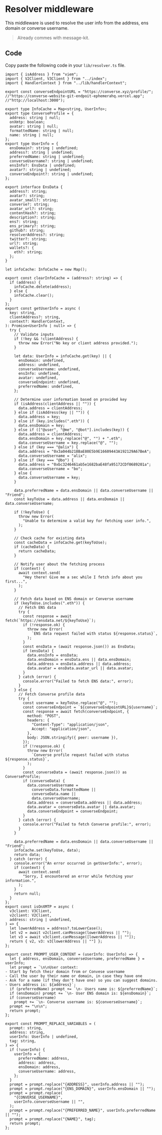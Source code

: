 # Resolver middleware

This middleware is used to resolve the user info from the address, ens domain or converse username.

> Already commes with message-kit.

## Code

Copy paste the following code in your `lib/resolver.ts` file.

```tsx [src/lib/resolver.ts]
import { isAddress } from "viem";
import { V2Client, V3Client } from "../index";
import { HandlerContext } from "../lib/handlerContext";

export const converseEndpointURL = "https://converse.xyz/profile/";
//"https://converse-website-git-endpoit-ephemerahq.vercel.app";
//"http://localhost:3000");

export type InfoCache = Map<string, UserInfo>;
export type ConverseProfile = {
  address: string | null;
  onXmtp: boolean;
  avatar: string | null;
  formattedName: string | null;
  name: string | null;
};
export type UserInfo = {
  ensDomain?: string | undefined;
  address?: string | undefined;
  preferredName: string | undefined;
  converseUsername?: string | undefined;
  ensInfo?: EnsData | undefined;
  avatar?: string | undefined;
  converseEndpoint?: string | undefined;
};

export interface EnsData {
  address?: string;
  avatar?: string;
  avatar_small?: string;
  converse?: string;
  avatar_url?: string;
  contentHash?: string;
  description?: string;
  ens?: string;
  ens_primary?: string;
  github?: string;
  resolverAddress?: string;
  twitter?: string;
  url?: string;
  wallets?: {
    eth?: string;
  };
}

let infoCache: InfoCache = new Map();

export const clearInfoCache = (address?: string) => {
  if (address) {
    infoCache.delete(address);
  } else {
    infoCache.clear();
  }
};
export const getUserInfo = async (
  key: string,
  clientAddress?: string,
  context?: HandlerContext,
): Promise<UserInfo | null> => {
  try {
    // Validate inputs
    if (!key && !clientAddress) {
      throw new Error("No key or client address provided.");
    }

    let data: UserInfo = infoCache.get(key) || {
      ensDomain: undefined,
      address: undefined,
      converseUsername: undefined,
      ensInfo: undefined,
      avatar: undefined,
      converseEndpoint: undefined,
      preferredName: undefined,
    };

    // Determine user information based on provided key
    if (isAddress(clientAddress || "")) {
      data.address = clientAddress;
    } else if (isAddress(key || "")) {
      data.address = key;
    } else if (key.includes(".eth")) {
      data.ensDomain = key;
    } else if (["@user", "@me", "@bot"].includes(key)) {
      data.address = clientAddress;
      data.ensDomain = key.replace("@", "") + ".eth";
      data.converseUsername = key.replace("@", "");
    } else if (key === "@alix") {
      data.address = "0x3a044b218BaE80E5b9E16609443A192129A67BeA";
      data.converseUsername = "alix";
    } else if (key === "@bo") {
      data.address = "0xbc3246461ab5e1682baE48fa95172CDf0689201a";
      data.converseUsername = "bo";
    } else {
      data.converseUsername = key;
    }

    data.preferredName = data.ensDomain || data.converseUsername || "Friend";
    const keyToUse = data.address || data.ensDomain || data.converseUsername;

    if (!keyToUse) {
      throw new Error(
        "Unable to determine a valid key for fetching user info.",
      );
    }

    // Check cache for existing data
    const cacheData = infoCache.get(keyToUse);
    if (cacheData) {
      return cacheData;
    }

    // Notify user about the fetching process
    if (context) {
      await context.send(
        "Hey there! Give me a sec while I fetch info about you first...",
      );
    }

    // Fetch data based on ENS domain or Converse username
    if (keyToUse.includes(".eth")) {
      // Fetch ENS data
      try {
        const response = await fetch(`https://ensdata.net/${keyToUse}`);
        if (!response.ok) {
          throw new Error(
            `ENS data request failed with status ${response.status}`,
          );
        }
        const ensData = (await response.json()) as EnsData;
        if (ensData) {
          data.ensInfo = ensData;
          data.ensDomain = ensData.ens || data.ensDomain;
          data.address = ensData.address || data.address;
          data.avatar = ensData.avatar_url || data.avatar;
        }
      } catch (error) {
        console.error("Failed to fetch ENS data:", error);
      }
    } else {
      // Fetch Converse profile data
      try {
        const username = keyToUse.replace("@", "");
        const converseEndpoint = `${converseEndpointURL}${username}`;
        const response = await fetch(converseEndpoint, {
          method: "POST",
          headers: {
            "Content-Type": "application/json",
            Accept: "application/json",
          },
          body: JSON.stringify({ peer: username }),
        });
        if (!response.ok) {
          throw new Error(
            `Converse profile request failed with status ${response.status}`,
          );
        }
        const converseData = (await response.json()) as ConverseProfile;
        if (converseData) {
          data.converseUsername =
            converseData.formattedName ||
            converseData.name ||
            data.converseUsername;
          data.address = converseData.address || data.address;
          data.avatar = converseData.avatar || data.avatar;
          data.converseEndpoint = converseEndpoint;
        }
      } catch (error) {
        console.error("Failed to fetch Converse profile:", error);
      }
    }

    data.preferredName = data.ensDomain || data.converseUsername || "Friend";
    infoCache.set(keyToUse, data);
    return data;
  } catch (error) {
    console.error("An error occurred in getUserInfo:", error);
    if (context) {
      await context.send(
        "Sorry, I encountered an error while fetching your information.",
      );
    }
    return null;
  }
};
export const isOnXMTP = async (
  v3client: V3Client,
  v2client: V2Client,
  address: string | undefined,
) => {
  let lowerAddress = address?.toLowerCase();
  let v2 = await v2client.canMessage(lowerAddress || "");
  let v3 = await v3client.canMessage([lowerAddress || ""]);
  return { v2, v3: v3[lowerAddress || ""] };
};

export const PROMPT_USER_CONTENT = (userInfo: UserInfo) => {
  let { address, ensDomain, converseUsername, preferredName } = userInfo;
  let prompt = `\n\nUser context: 
- Start by fetch their domain from or Convese username
- Call the user by their name or domain, in case they have one
- Ask for a name (if they don't have one) so you can suggest domains.
- Users address is: ${address}`;
  if (preferredName) prompt += `\n- Users name is: ${preferredName}`;
  if (ensDomain) prompt += `\n- User ENS domain is: ${ensDomain}`;
  if (converseUsername)
    prompt += `\n- Converse username is: ${converseUsername}`;
  prompt += "\n\n";
  return prompt;
};

export const PROMPT_REPLACE_VARIABLES = (
  prompt: string,
  address: string,
  userInfo: UserInfo | undefined,
  tag: string,
) => {
  if (!userInfo) {
    userInfo = {
      preferredName: address,
      address: address,
      ensDomain: address,
      converseUsername: address,
    };
  }
  prompt = prompt.replace("{ADDRESS}", userInfo.address || "");
  prompt = prompt.replace("{ENS_DOMAIN}", userInfo.ensDomain || "");
  prompt = prompt.replace(
    "{CONVERSE_USERNAME}",
    userInfo.converseUsername || "",
  );
  prompt = prompt.replace("{PREFERRED_NAME}", userInfo.preferredName || "");
  prompt = prompt.replace("{NAME}", tag);
  return prompt;
};
```
